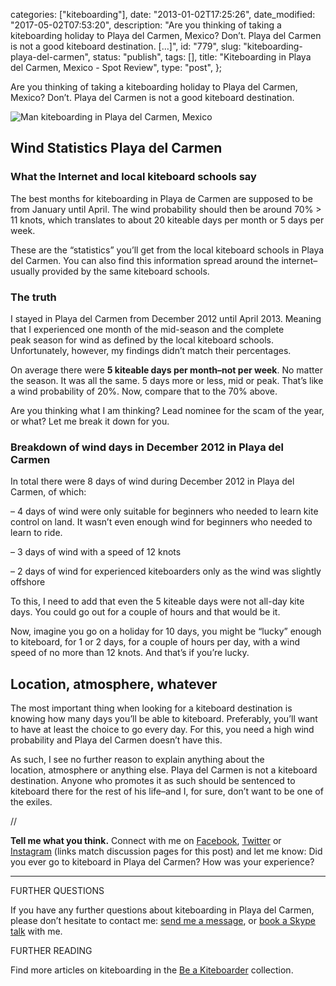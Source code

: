 
  categories: ["kiteboarding"],
  date: "2013-01-02T17:25:26",
  date_modified: "2017-05-02T07:53:20",
  description:
    "Are you thinking of taking a kiteboarding holiday to Playa del Carmen, Mexico? Don’t. Playa del Carmen is not a good kiteboard destination. […]",
  id: "779",
  slug: "kiteboarding-playa-del-carmen",
  status: "publish",
  tags: [],
  title: "Kiteboarding in Playa del Carmen, Mexico - Spot Review",
  type: "post",
};


Are you thinking of taking a kiteboarding holiday to Playa del Carmen, Mexico? Don’t. Playa del Carmen is not a good kiteboard destination.

![Man kiteboarding in Playa del Carmen, Mexico](/pages/tsop/posts/kiteboarding-playa-del-carmen/kiteboarding-playa-del-carmen.jpg)

## Wind Statistics Playa del Carmen

### What the Internet and local kiteboard schools say

The best months for kiteboarding in Playa de Carmen are supposed to be from January until April. The wind probability should then be around 70% > 11 knots, which translates to about 20 kiteable days per month or 5 days per week.

These are the “statistics” you’ll get from the local kiteboard schools in Playa del Carmen. You can also find this information spread around the internet–usually provided by the same kiteboard schools.

### The truth

I stayed in Playa del Carmen from December 2012 until April 2013. Meaning that I experienced one month of the mid-season and the complete peak season for wind as defined by the local kiteboard schools. Unfortunately, however, my findings didn’t match their percentages.

On average there were **5 kiteable days per month–not per week**. No matter the season. It was all the same. 5 days more or less, mid or peak. That’s like a wind probability of 20%. Now, compare that to the 70% above.

Are you thinking what I am thinking? Lead nominee for the scam of the year, or what? Let me break it down for you.

### Breakdown of wind days in December 2012 in Playa del Carmen

In total there were 8 days of wind during December 2012 in Playa del Carmen, of which:

– 4 days of wind were only suitable for beginners who needed to learn kite control on land. It wasn’t even enough wind for beginners who needed to learn to ride.

– 3 days of wind with a speed of 12 knots

– 2 days of wind for experienced kiteboarders only as the wind was slightly offshore

To this, I need to add that even the 5 kiteable days were not all-day kite days. You could go out for a couple of hours and that would be it.

Now, imagine you go on a holiday for 10 days, you might be “lucky” enough to kiteboard, for 1 or 2 days, for a couple of hours per day, with a wind speed of no more than 12 knots. And that’s if you’re lucky.

## Location, atmosphere, whatever

The most important thing when looking for a kiteboard destination is knowing how many days you’ll be able to kiteboard. Preferably, you’ll want to have at least the choice to go every day. For this, you need a high wind probability and Playa del Carmen doesn’t have this.

As such, I see no further reason to explain anything about the location, atmosphere or anything else. Playa del Carmen is not a kiteboard destination. Anyone who promotes it as such should be sentenced to kiteboard there for the rest of his life–and I, for sure, don’t want to be one of the exiles.

//

**Tell me what you think.** Connect with me on [Facebook](https://www.facebook.com/thespinoffproject/photos/pb.443190319046192.-2207520000.1414423199./814826528549234/), [Twitter](https://twitter.com/mirhamasala/status/512562731984388096) or [Instagram](http://instagram.com/p/uYMtwQEyH6/) (links match discussion pages for this post) and let me know: Did you ever go to kiteboard in Playa del Carmen? How was your experience?

---

FURTHER QUESTIONS

If you have any further questions about kiteboarding in Playa del Carmen, please don’t hesitate to contact me: [send me a message](/tsop/contact), or [book a Skype talk](http://www.plansify.com/mirhamasala) with me.

FURTHER READING

Find more articles on kiteboarding in the [Be a Kiteboarder](/tsop#kiteboarder) collection.
